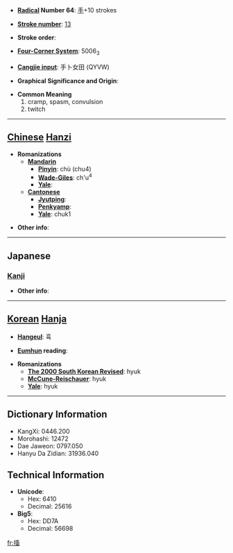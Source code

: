 * '''[[Wiktionary:Chinese radical index| Radical]] Number 64''': [[Wiktionary:Chinese radical index 手|手]]+10 strokes

* '''[[Wiktionary:Chinese total strokes index|Stroke number]]''': [[Wiktionary:Chinese total strokes index 13|13]]

* '''Stroke order''': 

* '''[[Wiktionary:Chinese four corner index|Four-Corner System]]''': 5006<sub>3</sub>

* '''[[Wiktionary:Chinese Cangjie index|Cangjie input]]''': 手卜女田 (QYVW)

* '''Graphical Significance and Origin''': 

* '''Common Meaning'''
*#cramp, spasm, convulsion
*# twitch


----

== [[Chinese]] [[Hanzi]] ==

* '''Romanizations'''
** '''[[Mandarin]]'''
*** '''[[Pinyin]]''': chù (chu4)
*** '''[[Wade-Giles]]''': ch'u<sup>4</sup>
*** '''[[Yale]]''': 
** '''[[Cantonese]]'''
*** '''[[Jyutping]]''':
*** '''[[Penkyamp]]''': 
*** '''[[Yale]]''': chuk1

* '''Other info''': 

----

==Japanese==
===[[Kanji]]===
{{kanji|on readings=[[ちく]] (chiku)
|kun readings=[[いたむ]] (itamu)
}}

* '''Other info''':  

----

== [[Korean]] [[Hanja]] ==

* '''[[Hangeul]]''': 휵

* '''[[Eumhun]] reading''': 

* '''Romanizations'''
** '''[[The 2000 South Korean Revised Romanization|The 2000 South Korean Revised]]''': hyuk
** '''[[McCune-Reischauer]]''': hyuk
** '''[[Yale]]''': hyuk

----

== Dictionary Information ==

* KangXi: 0446.200
* Morohashi: 12472
* Dae Jaweon: 0797.050
* Hanyu Da Zidian: 31936.040

== Technical Information ==

* '''Unicode''':
** Hex: 6410
** Decimal: 25616
* '''Big5''':
** Hex: DD7A
** Decimal: 56698

[[fr:搐]]